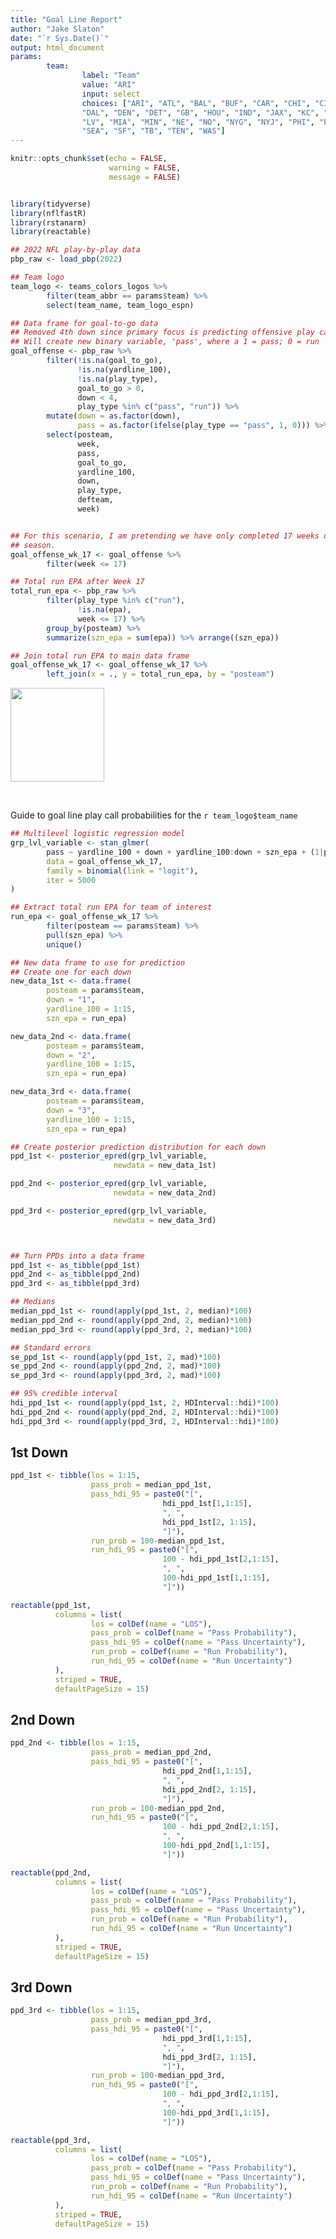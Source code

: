 ```yaml
---
title: "Goal Line Report"
author: "Jake Slaton"
date: "`r Sys.Date()`"
output: html_document
params:
        team:
                label: "Team"
                value: "ARI"
                input: select
                choices: ["ARI", "ATL", "BAL", "BUF", "CAR", "CHI", "CIN", "CLE",
                "DAL", "DEN", "DET", "GB", "HOU", "IND", "JAX", "KC", "LA", "LAC",
                "LV", "MIA", "MIN", "NE", "NO", "NYG", "NYJ", "PHI", "PIT",
                "SEA", "SF", "TB", "TEN", "WAS"]
---
```


```r
knitr::opts_chunk$set(echo = FALSE,
                      warning = FALSE,
                      message = FALSE)


library(tidyverse)
library(nflfastR)
library(rstanarm)
library(reactable)

```


```r
## 2022 NFL play-by-play data
pbp_raw <- load_pbp(2022)

## Team logo
team_logo <- teams_colors_logos %>% 
        filter(team_abbr == params$team) %>% 
        select(team_name, team_logo_espn)

## Data frame for goal-to-go data
## Removed 4th down since primary focus is predicting offensive play calls
## Will create new binary variable, 'pass', where a 1 = pass; 0 = run
goal_offense <- pbp_raw %>% 
        filter(!is.na(goal_to_go),
               !is.na(yardline_100),
               !is.na(play_type),
               goal_to_go > 0,
               down < 4,
               play_type %in% c("pass", "run")) %>% 
        mutate(down = as.factor(down),
               pass = as.factor(ifelse(play_type == "pass", 1, 0))) %>% 
        select(posteam,
               week,
               pass,
               goal_to_go,
               yardline_100,
               down,
               play_type,
               defteam,
               week)


## For this scenario, I am pretending we have only completed 17 weeks of the 2022
## season.
goal_offense_wk_17 <- goal_offense %>% 
        filter(week <= 17)

## Total run EPA after Week 17
total_run_epa <- pbp_raw %>%
        filter(play_type %in% c("run"),
               !is.na(epa),
               week <= 17) %>% 
        group_by(posteam) %>%
        summarize(szn_epa = sum(epa)) %>% arrange((szn_epa))

## Join total run EPA to main data frame
goal_offense_wk_17 <- goal_offense_wk_17 %>% 
        left_join(x = ., y = total_run_epa, by = "posteam")
```

![](`r team_logo$team_logo_espn`){width=150px}

<br>

Guide to goal line play call probabilities for the `r team_logo$team_name`

```r
## Multilevel logistic regression model
grp_lvl_variable <- stan_glmer(
        pass ~ yardline_100 + down + yardline_100:down + szn_epa + (1|posteam),
        data = goal_offense_wk_17,
        family = binomial(link = "logit"),
        iter = 5000
)
```


```r
## Extract total run EPA for team of interest
run_epa <- goal_offense_wk_17 %>% 
        filter(posteam == params$team) %>% 
        pull(szn_epa) %>% 
        unique()

## New data frame to use for prediction
## Create one for each down
new_data_1st <- data.frame(
        posteam = params$team,
        down = "1",
        yardline_100 = 1:15,
        szn_epa = run_epa)

new_data_2nd <- data.frame(
        posteam = params$team,
        down = "2",
        yardline_100 = 1:15,
        szn_epa = run_epa)

new_data_3rd <- data.frame(
        posteam = params$team,
        down = "3",
        yardline_100 = 1:15,
        szn_epa = run_epa)

## Create posterior prediction distribution for each down
ppd_1st <- posterior_epred(grp_lvl_variable,
                       newdata = new_data_1st)

ppd_2nd <- posterior_epred(grp_lvl_variable,
                       newdata = new_data_2nd)

ppd_3rd <- posterior_epred(grp_lvl_variable,
                       newdata = new_data_3rd)



## Turn PPDs into a data frame
ppd_1st <- as_tibble(ppd_1st)
ppd_2nd <- as_tibble(ppd_2nd)
ppd_3rd <- as_tibble(ppd_3rd)

## Medians
median_ppd_1st <- round(apply(ppd_1st, 2, median)*100)
median_ppd_2nd <- round(apply(ppd_2nd, 2, median)*100)
median_ppd_3rd <- round(apply(ppd_3rd, 2, median)*100)

## Standard errors
se_ppd_1st <- round(apply(ppd_1st, 2, mad)*100)
se_ppd_2nd <- round(apply(ppd_2nd, 2, mad)*100)
se_ppd_3rd <- round(apply(ppd_3rd, 2, mad)*100)

## 95% credible interval
hdi_ppd_1st <- round(apply(ppd_1st, 2, HDInterval::hdi)*100)
hdi_ppd_2nd <- round(apply(ppd_2nd, 2, HDInterval::hdi)*100)
hdi_ppd_3rd <- round(apply(ppd_3rd, 2, HDInterval::hdi)*100)

```

## 1st Down

```r
ppd_1st <- tibble(los = 1:15,
                  pass_prob = median_ppd_1st,
                  pass_hdi_95 = paste0("[",
                                  hdi_ppd_1st[1,1:15],
                                  ", ",
                                  hdi_ppd_1st[2, 1:15],
                                  "]"),
                  run_prob = 100-median_ppd_1st,
                  run_hdi_95 = paste0("[",
                                  100 - hdi_ppd_1st[2,1:15],
                                  ", ",
                                  100-hdi_ppd_1st[1,1:15],
                                  "]"))

reactable(ppd_1st,
          columns = list(
                  los = colDef(name = "LOS"),
                  pass_prob = colDef(name = "Pass Probability"),
                  pass_hdi_95 = colDef(name = "Pass Uncertainty"),
                  run_prob = colDef(name = "Run Probability"),
                  run_hdi_95 = colDef(name = "Run Uncertainty")
          ),
          striped = TRUE,
          defaultPageSize = 15)
```

## 2nd Down

```r
ppd_2nd <- tibble(los = 1:15,
                  pass_prob = median_ppd_2nd,
                  pass_hdi_95 = paste0("[",
                                  hdi_ppd_2nd[1,1:15],
                                  ", ",
                                  hdi_ppd_2nd[2, 1:15],
                                  "]"),
                  run_prob = 100-median_ppd_2nd,
                  run_hdi_95 = paste0("[",
                                  100 - hdi_ppd_2nd[2,1:15],
                                  ", ",
                                  100-hdi_ppd_2nd[1,1:15],
                                  "]"))

reactable(ppd_2nd,
          columns = list(
                  los = colDef(name = "LOS"),
                  pass_prob = colDef(name = "Pass Probability"),
                  pass_hdi_95 = colDef(name = "Pass Uncertainty"),
                  run_prob = colDef(name = "Run Probability"),
                  run_hdi_95 = colDef(name = "Run Uncertainty")
          ),
          striped = TRUE,
          defaultPageSize = 15)
```

## 3rd Down

```r
ppd_3rd <- tibble(los = 1:15,
                  pass_prob = median_ppd_3rd,
                  pass_hdi_95 = paste0("[",
                                  hdi_ppd_3rd[1,1:15],
                                  ", ",
                                  hdi_ppd_3rd[2, 1:15],
                                  "]"),
                  run_prob = 100-median_ppd_3rd,
                  run_hdi_95 = paste0("[",
                                  100 - hdi_ppd_3rd[2,1:15],
                                  ", ",
                                  100-hdi_ppd_3rd[1,1:15],
                                  "]"))

reactable(ppd_3rd,
          columns = list(
                  los = colDef(name = "LOS"),
                  pass_prob = colDef(name = "Pass Probability"),
                  pass_hdi_95 = colDef(name = "Pass Uncertainty"),
                  run_prob = colDef(name = "Run Probability"),
                  run_hdi_95 = colDef(name = "Run Uncertainty")
          ),
          striped = TRUE,
          defaultPageSize = 15)
```


